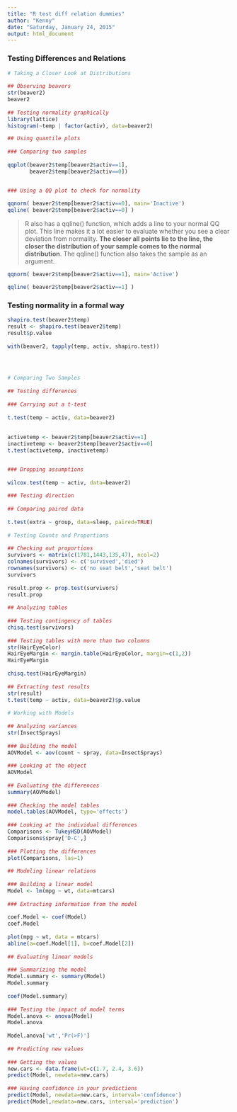 ```yaml
---
title: "R test diff relation dummies"
author: "Kenny"
date: "Saturday, January 24, 2015"
output: html_document
---
```


### Testing Differences and Relations

```r

# Taking a Closer Look at Distributions
 
## Observing beavers
str(beaver2)
beaver2
 
## Testing normality graphically
library(lattice)
histogram(~temp | factor(activ), data=beaver2)

## Using quantile plots
 
### Comparing two samples
 
qqplot(beaver2$temp[beaver2$activ==1],
       beaver2$temp[beaver2$activ==0])


### Using a QQ plot to check for normality
 
qqnorm( beaver2$temp[beaver2$activ==0], main='Inactive')
qqline( beaver2$temp[beaver2$activ==0] )

```

> R also has a qqline() function, which adds a line to your normal QQ plot. This line makes it a lot easier to evaluate whether you see a clear deviation from normality. **The closer all points lie to the line, the closer the distribution of your sample comes to the normal distribution**. The qqline() function also takes the sample as an argument.  

```r

qqnorm( beaver2$temp[beaver2$activ==1], main='Active')

qqline( beaver2$temp[beaver2$activ==1] )

```


### Testing normality in a formal way

```r

shapiro.test(beaver2$temp)
result <- shapiro.test(beaver2$temp)
result$p.value
 
with(beaver2, tapply(temp, activ, shapiro.test))



 
# Comparing Two Samples
 
## Testing differences
 
### Carrying out a t-test
 
t.test(temp ~ activ, data=beaver2)
 
 
activetemp <- beaver2$temp[beaver2$activ==1]
inactivetemp <- beaver2$temp[beaver2$activ==0]
t.test(activetemp, inactivetemp)


### Dropping assumptions
 
wilcox.test(temp ~ activ, data=beaver2)
 
### Testing direction
 
## Comparing paired data
 
t.test(extra ~ group, data=sleep, paired=TRUE)
 
# Testing Counts and Proportions
 
## Checking out proportions
survivors <- matrix(c(1781,1443,135,47), ncol=2)
colnames(survivors) <- c('survived','died')
rownames(survivors) <- c('no seat belt','seat belt')
survivors
 
result.prop <- prop.test(survivors)
result.prop
 
## Analyzing tables
 
### Testing contingency of tables
chisq.test(survivors)
 
### Testing tables with more than two columns
str(HairEyeColor)
HairEyeMargin <- margin.table(HairEyeColor, margin=c(1,2))
HairEyeMargin
 
chisq.test(HairEyeMargin)
 
## Extracting test results
str(result)
t.test(temp ~ activ, data=beaver2)$p.value
 
# Working with Models
 
## Analyzing variances
str(InsectSprays)
 
### Building the model
AOVModel <- aov(count ~ spray, data=InsectSprays)
 
### Looking at the object
AOVModel
 
## Evaluating the differences
summary(AOVModel)
 
### Checking the model tables
model.tables(AOVModel, type='effects')
 
### Looking at the individual differences
Comparisons <- TukeyHSD(AOVModel)
Comparisons$spray['D-C',]
 
### Plotting the differences
plot(Comparisons, las=1)
 
## Modeling linear relations
 
### Building a linear model
Model <- lm(mpg ~ wt, data=mtcars)
 
### Extracting information from the model
 
coef.Model <- coef(Model)
coef.Model
 
plot(mpg ~ wt, data = mtcars)
abline(a=coef.Model[1], b=coef.Model[2])
 
## Evaluating linear models
 
### Summarizing the model
Model.summary <- summary(Model)
Model.summary
 
coef(Model.summary)
 
### Testing the impact of model terms
Model.anova <- anova(Model)
Model.anova
 
Model.anova['wt','Pr(>F)']
 
## Predicting new values
 
### Getting the values
new.cars <- data.frame(wt=c(1.7, 2.4, 3.6))
predict(Model, newdata=new.cars)
 
### Having confidence in your predictions
predict(Model, newdata=new.cars, interval='confidence')
predict(Model,newdata=new.cars, interval='prediction')

```